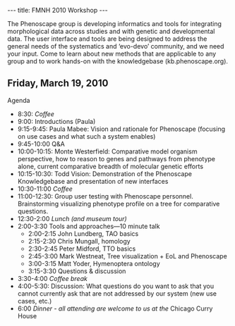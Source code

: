 ---
title: FMNH 2010 Workshop
---

The Phenoscape group is developing informatics and tools for integrating morphological data across studies and with genetic and developmental data.  The user interface and tools are being designed to address the general needs of the systematics and ‘evo-devo’ community, and we need your input.  Come to learn about new methods that are applicable to any group and to work hands-on with the knowledgebase (kb.phenoscape.org).

== Friday, March 19, 2010 ==

Agenda
* 8:30: ''Coffee''
* 9:00: Introductions (Paula)
* 9:15-9:45: Paula Mabee: Vision and rationale for Phenoscape (focusing on use cases and what such a system enables)
* 9:45-10:00 Q&A
* 10:00-10:15: Monte Westerfield: Comparative model organism perspective, how to reason to genes and pathways from phenotype alone, current comparative breadth of molecular genetic efforts
* 10:15-10:30: Todd Vision: Demonstration of the Phenoscape Knowledgebase and presentation of new interfaces
* 10:30-11:00 ''Coffee''
* 11:00-12:30: Group user testing with Phenoscape personnel.  Brainstorming visualizing phenotype profile on a tree for comparative questions.
* 12:30-2:00 ''Lunch (and museum tour)''
* 2:00-3:30 Tools and approaches—10 minute talk
** 2:00-2:15 John Lundberg, TAO basics
** 2:15-2:30 Chris Mungall, homology
** 2:30-2:45 Peter Midford, TTO basics
** 2:45-3:00 Mark Westneat, Tree visualization + EoL and Phenoscape
** 3:00-3:15 Matt Yoder, Hymenoptera ontology
** 3:15-3:30 Questions & discussion
* 3:30-4:00 ''Coffee break''
* 4:00-5:30: Discussion: What questions do you want to ask that you cannot currently ask that are not addressed by our system (new use cases, etc.)
* 6:00 ''Dinner - all attending are welcome to us at the'' Chicago Curry House